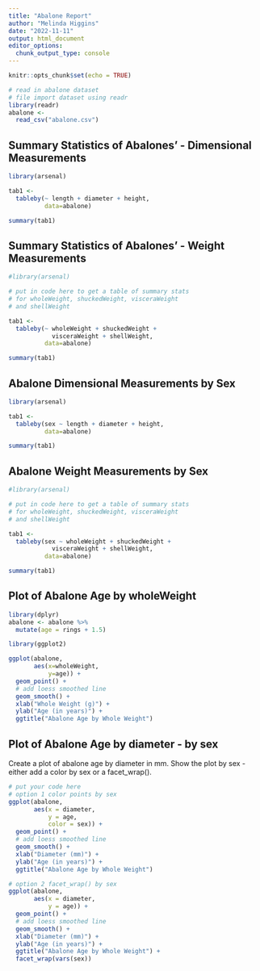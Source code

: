 ```yaml
---
title: "Abalone Report"
author: "Melinda Higgins"
date: "2022-11-11"
output: html_document
editor_options: 
  chunk_output_type: console
---
```


```r
knitr::opts_chunk$set(echo = TRUE)

# read in abalone dataset
# file import dataset using readr
library(readr)
abalone <- 
  read_csv("abalone.csv")
```

## Summary Statistics of Abalones' - Dimensional Measurements

```r
library(arsenal)

tab1 <- 
  tableby(~ length + diameter + height, 
          data=abalone)

summary(tab1)
```

## Summary Statistics of Abalones' - Weight Measurements

```r
#library(arsenal)

# put in code here to get a table of summary stats
# for wholeWeight, shuckedWeight, visceraWeight 
# and shellWeight

tab1 <- 
  tableby(~ wholeWeight + shuckedWeight + 
            visceraWeight + shellWeight, 
          data=abalone)

summary(tab1)
```

## Abalone Dimensional Measurements by Sex

```r
library(arsenal)

tab1 <- 
  tableby(sex ~ length + diameter + height, 
          data=abalone)

summary(tab1)
```

## Abalone Weight Measurements by Sex

```r
#library(arsenal)

# put in code here to get a table of summary stats
# for wholeWeight, shuckedWeight, visceraWeight 
# and shellWeight

tab1 <- 
  tableby(sex ~ wholeWeight + shuckedWeight + 
            visceraWeight + shellWeight, 
          data=abalone)

summary(tab1)
```

## Plot of Abalone Age by wholeWeight

```r
library(dplyr)
abalone <- abalone %>%
  mutate(age = rings + 1.5)

library(ggplot2)

ggplot(abalone,
       aes(x=wholeWeight, 
           y=age)) +
  geom_point() +
  # add loess smoothed line
  geom_smooth() + 
  xlab("Whole Weight (g)") + 
  ylab("Age (in years)") + 
  ggtitle("Abalone Age by Whole Weight")
```

## Plot of Abalone Age by diameter - by sex

Create a plot of abalone age by diameter in mm. Show the plot by sex - either add a color by sex or a facet_wrap().

```r
# put your code here
# option 1 color points by sex
ggplot(abalone,
       aes(x = diameter, 
           y = age,
           color = sex)) +
  geom_point() +
  # add loess smoothed line
  geom_smooth() + 
  xlab("Diameter (mm)") + 
  ylab("Age (in years)") + 
  ggtitle("Abalone Age by Whole Weight")

# option 2 facet_wrap() by sex
ggplot(abalone,
       aes(x = diameter, 
           y = age)) +
  geom_point() +
  # add loess smoothed line
  geom_smooth() + 
  xlab("Diameter (mm)") + 
  ylab("Age (in years)") + 
  ggtitle("Abalone Age by Whole Weight") +
  facet_wrap(vars(sex))
```


